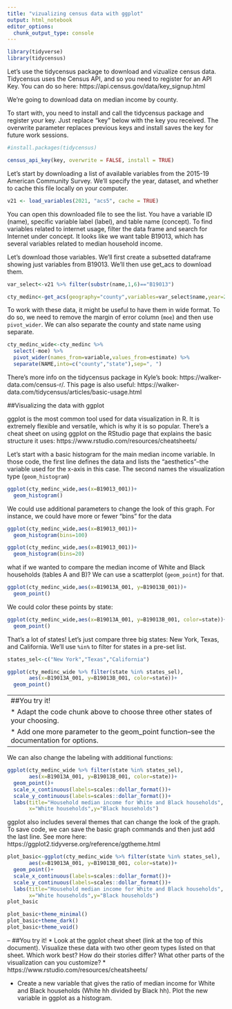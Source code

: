 ```yaml
---
title: "vizualizing census data with ggplot"
output: html_notebook
editor_options: 
  chunk_output_type: console
---
```


```r
library(tidyverse)
library(tidycensus)
```

Let's use the tidycensus package to download and vizualize census data. Tidycensus uses the Census API, and so you need to register for an API Key. You can do so here: https://api.census.gov/data/key_signup.html

We're going to download data on median income by county.

To start with, you need to install and call the tidycensus package and register your key. Just replace "key" below with the key you received. The overwrite parameter replaces previous keys and install saves the key for future work sessions.

```r
#install.packages(tidycensus)

census_api_key(key, overwrite = FALSE, install = TRUE)
```

Let's start by downloading a list of available variables from the 2015-19 American Community Survey. We'll specify the year, dataset, and whether to cache this file locally on your computer.

```r
v21 <- load_variables(2021, "acs5", cache = TRUE)
```

You can open this downloaded file to see the list. You have a variable ID (name), specific variable label (label), and table name (concept). To find variables related to internet usage, filter the data frame and search for Internet under concept. It looks like we want table B19013, which has several variables related to median household income. 

Let's download those variables. We'll first create a subsetted dataframe showing just variables from B19013. We'll then use get_acs to download them.

```r
var_select<-v21 %>% filter(substr(name,1,6)=="B19013")

cty_medinc<-get_acs(geography="county",variables=var_select$name,year=2021)
```

To work with these data, it might be useful to have them in wide format. To do so, we need to remove the margin of error column (`moe`) and then use `pivot_wider`. We can also separate the county and state name using separate.

```r
cty_medinc_wide<-cty_medinc %>%
  select(-moe) %>%
  pivot_wider(names_from=variable,values_from=estimate) %>%
  separate(NAME,into=c("county","state"),sep=", ")
```

There's more info on the tidycensus package in Kyle's book: https://walker-data.com/census-r/. This page is also useful: https://walker-data.com/tidycensus/articles/basic-usage.html

##Visualizing the data with ggplot

ggplot is the most common tool used for data visualization in R. It is extremely flexible and versatile, which is why it is so popular. There's a cheat sheet on using ggplot on the RStudio page that explains the basic structure it uses: https://www.rstudio.com/resources/cheatsheets/

Let's start with a basic histogram for the main median income variable. In those code, the first line defines the data and lists the "aesthetics"--the variable used for the x-axis in this case. The second names the visualization type (`geom_histogram`)

```r
ggplot(cty_medinc_wide,aes(x=B19013_001))+
  geom_histogram()
```

We could use additional parameters to change the look of this graph. For instance, we could have more or fewer "bins" for the data

```r
ggplot(cty_medinc_wide,aes(x=B19013_001))+
  geom_histogram(bins=100)

ggplot(cty_medinc_wide,aes(x=B19013_001))+
  geom_histogram(bins=20)
```

what if we wanted to compare the median income of White and Black households (tables A and B)? We can use a scatterplot (`geom_point`) for that.

```r
ggplot(cty_medinc_wide,aes(x=B19013A_001, y=B19013B_001))+
  geom_point()
```

We could color these points by state:

```r
ggplot(cty_medinc_wide,aes(x=B19013A_001, y=B19013B_001, color=state))+
  geom_point()
```

That's a lot of states! Let's just compare three big states: New York, Texas, and California. We'll use `%in%` to filter for states in a pre-set list. 

```r
states_sel<-c("New York","Texas","California")

ggplot(cty_medinc_wide %>% filter(state %in% states_sel),
       aes(x=B19013A_001, y=B19013B_001, color=state))+
  geom_point()
```

--
##You try it!
* Adapt the code chunk above to choose three other states of your choosing. 
* Add one more parameter to the geom_point function--see the documentation for options.
--

We can also change the labeling with additional functions:

```r
ggplot(cty_medinc_wide %>% filter(state %in% states_sel),
       aes(x=B19013A_001, y=B19013B_001, color=state))+
  geom_point()+
  scale_x_continuous(labels=scales::dollar_format())+
  scale_y_continuous(labels=scales::dollar_format())+
  labs(title="Household median income for White and Black households",
       x="White households",y="Black households")
```

ggplot also includes several themes that can change the look of the graph. To save code, we can save the basic graph commands and then just add the last line. See more here: https://ggplot2.tidyverse.org/reference/ggtheme.html

```r
plot_basic<-ggplot(cty_medinc_wide %>% filter(state %in% states_sel),
       aes(x=B19013A_001, y=B19013B_001, color=state))+
  geom_point()+
  scale_x_continuous(labels=scales::dollar_format())+
  scale_y_continuous(labels=scales::dollar_format())+
  labs(title="Household median income for White and Black households",
       x="White households",y="Black households")
plot_basic

plot_basic+theme_minimal()
plot_basic+theme_dark()
plot_basic+theme_void()
```

--
##You try it!
* Look at the ggplot cheat sheet (link at the top of this document). Visualize these data with two other geom types listed on that sheet. Which work best? How do their stories differ? What other parts of the visualization can you customize?
    * https://www.rstudio.com/resources/cheatsheets/

* Create a new variable that gives the ratio of median income for White and Black households (White hh divided by Black hh). Plot the new variable in ggplot as a histogram.